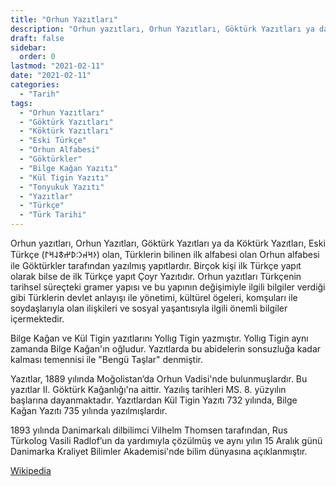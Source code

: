 ```yaml
---
title: "Orhun Yazıtları"
description: "Orhun yazıtları, Orhun Yazıtları, Göktürk Yazıtları ya da Köktürk Yazıtları, Eski Türkçe (𐰆𐰺𐰴𐰣∶𐰖𐰔𐱃𐰞𐰺𐰃) olan, Türklerin bilinen ilk alfabesi olan Orhun alfabesi ile Göktürkler tarafından yazılmış yapıtlardır."
draft: false
sidebar:
  order: 0
lastmod: "2021-02-11"
date: "2021-02-11"
categories:
  - "Tarih"
tags:
  - "Orhun Yazıtları"
  - "Göktürk Yazıtları"
  - "Köktürk Yazıtları"
  - "Eski Türkçe"
  - "Orhun Alfabesi"
  - "Göktürkler"
  - "Bilge Kağan Yazıtı"
  - "Kül Tigin Yazıtı"
  - "Tonyukuk Yazıtı"
  - "Yazıtlar"
  - "Türkçe"
  - "Türk Tarihi"
---
```



Orhun yazıtları, Orhun Yazıtları, Göktürk Yazıtları ya da Köktürk Yazıtları, Eski Türkçe (𐰆𐰺𐰴𐰣∶𐰖𐰔𐱃𐰞𐰺𐰃) olan, Türklerin bilinen ilk alfabesi olan Orhun alfabesi ile Göktürkler tarafından yazılmış yapıtlardır. Birçok kişi ilk Türkçe yapıt olarak bilse de ilk Türkçe yapıt Çoyr Yazıtıdır. Orhun yazıtları Türkçenin tarihsel süreçteki gramer yapısı ve bu yapının değişimiyle ilgili bilgiler verdiği gibi Türklerin devlet anlayışı ile yönetimi, kültürel ögeleri, komşuları ile soydaşlarıyla olan ilişkileri ve sosyal yaşantısıyla ilgili önemli bilgiler içermektedir.

Bilge Kağan ve Kül Tigin yazıtlarını Yollıg Tigin yazmıştır. Yollıg Tigin aynı zamanda Bilge Kağan'ın oğludur. Yazıtlarda bu abidelerin sonsuzluğa kadar kalması temennisi ile "Bengü Taşlar" denmiştir.

Yazıtlar, 1889 yılında Moğolistan’da Orhun Vadisi'nde bulunmuşlardır. Bu yazıtlar II. Göktürk Kağanlığı'na aittir. Yazılış tarihleri MS. 8. yüzyılın başlarına dayanmaktadır. Yazıtlardan Kül Tigin Yazıtı 732 yılında, Bilge Kağan Yazıtı 735 yılında yazılmışlardır.

1893 yılında Danimarkalı dilbilimci Vilhelm Thomsen tarafından, Rus Türkolog Vasili Radlof’un da yardımıyla çözülmüş ve aynı yılın 15 Aralık günü Danimarka Kraliyet Bilimler Akademisi'nde bilim dünyasına açıklanmıştır.

[Wikipedia](https://tr.wikipedia.org/wiki/Orhun_Yaz%C4%B1tlar%C4%B1)